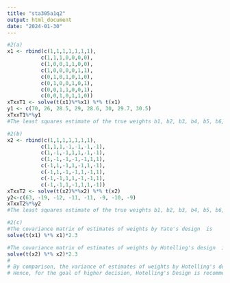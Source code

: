 ```yaml
---
title: "sta305a1q2"
output: html_document
date: "2024-01-30"
---
```


```r
#2(a)
x1 <- rbind(c(1,1,1,1,1,1,1),
           c(1,1,1,0,0,0,0),
           c(1,0,0,1,1,0,0),
           c(1,0,0,0,0,1,1),
           c(0,1,0,1,0,1,0),
           c(0,1,0,0,1,0,1),
           c(0,0,1,1,0,0,1),
           c(0,0,1,0,1,1,0))
xTxxT1 <- solve(t(x1)%*%x1) %*% t(x1)
y1 <- c(70, 26, 28.5, 29, 28.6, 30, 29.7, 30.5)
xTxxT1%*%y1
#The least squares estimate of the true weights b1, b2, b3, b4, b5, b6, b7 are 8.19375, 8.74375, 9.54375, 9.84375, 10.94375, 10.49375, 10.79375
```

```r
#2(b)
x2 <- rbind(c(1,1,1,1,1,1,1),
           c(1,1,1,-1,-1,-1,-1),
           c(1,-1,-1,1,1,-1,-1),
           c(1,-1,-1,-1,-1,1,1),
           c(-1,1,-1,1,-1,1,-1),
           c(-1,1,-1,-1,1,-1,1),
           c(-1,-1,1,1,-1,-1,1),
           c(-1,-1,1,-1,1,1,-1))
xTxxT2 <- solve(t(x2)%*%x2) %*% t(x2)
y2<-c(63, -19, -12, -11, -11, -9, -10, -9)
xTxxT2%*%y2
#The least squares estimate of the true weights b1, b2, b3, b4, b5, b6, b7 are 7.50, 8.25, 8.50, 9.75, 10.50, 10.25, 10.50
```

```r
#2(c)
#The covariance matrix of estimates of weights by Yate's design  is 
solve(t(x1) %*% x1)*2.3

#The covariance matrix of estimates of weights by Hotelling's design  is 
solve(t(x2) %*% x2)*2.3
# 
# By comparison, the variance of estimates of weights by Hotelling's design is smaller than that of Yate's design. 
# Hence, for the goal of higher decision, Hotelling's Design is recommended. 
```